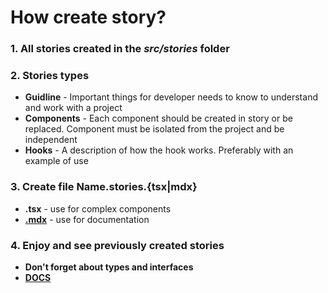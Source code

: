 
<Meta title="Guideline/Stories" />


# How create story?

### 1. All stories created in the *src/stories* folder
### 2. Stories types
  * **Guidline** - Important things for developer needs to know to understand and work with a project
  * **Components** - Each component should be created in story or be replaced. Component must be isolated from the project and be independent
  * **Hooks** - A description of how the hook works. Preferably with an example of use
### 3. Create file Name.stories.{tsx|mdx}
  * **.tsx** - use for complex components
  * [**.mdx**](https://storybook.js.org/docs/react/api/mdx) - use for documentation
### 4. Enjoy and see previously created stories
  * **Don't forget about types and interfaces**
  * [**DOCS**](https://storybook.js.org/docs/react/writing-stories/introduction)

